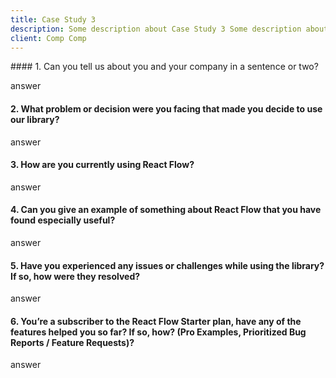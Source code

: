 ```yaml
---
title: Case Study 3
description: Some description about Case Study 3 Some description about Case Study 3 Some description about Case Study 3 Some description about Case Study 3 Some description about Case Study 3
client: Comp Comp
---
```



<CaseStudyLayout>
#### 1. Can you tell us about you and your company in a sentence or two?

answer

#### 2. What problem or decision were you facing that made you decide to use our library?

answer

#### 3. How are you currently using React Flow?

answer

#### 4. Can you give an example of something about React Flow that you have found especially useful?

answer

#### 5. Have you experienced any issues or challenges while using the library? If so, how were they resolved?

answer

#### 6. You’re a subscriber to the React Flow Starter plan, have any of the features helped you so far? If so, how? (Pro Examples, Prioritized Bug Reports / Feature Requests)?

answer

</CaseStudyLayout>

